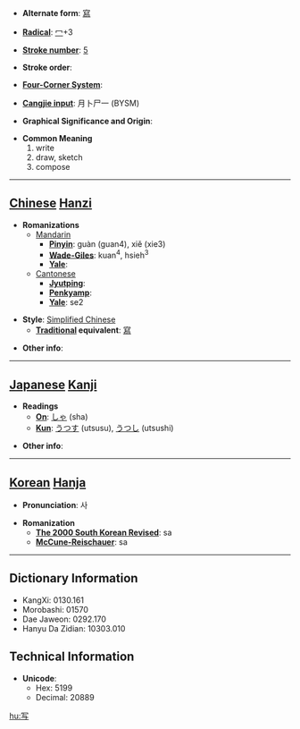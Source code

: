 * '''Alternate form''': [[寫]]

* '''[[Wiktionary:Chinese radical index| Radical]]''': [[Wiktionary:Chinese radical index 冖|冖]]+3

* '''[[Wiktionary:Chinese total strokes index|Stroke number]]''': [[Wiktionary:Chinese total strokes index 5|5]]

* '''Stroke order''': 

* '''[[Wiktionary:Chinese four corner index|Four-Corner System]]''': 

* '''[[Wiktionary:Chinese Cangjie index|Cangjie input]]''': 月卜尸一 (BYSM)

* '''Graphical Significance and Origin''': 

* '''Common Meaning'''
*#write
*# draw, sketch
*# compose


----

== [[Chinese]] [[Hanzi]] ==

* '''Romanizations'''
** [[Mandarin]]
*** '''[[Pinyin]]''': guàn (guan4), xiě (xie3)
*** '''[[Wade-Giles]]''': kuan<sup>4</sup>, hsieh<sup>3</sup>
*** '''[[Yale]]''': 
**[[Cantonese]]
***'''[[Jyutping]]''':
***'''[[Penkyamp]]''': 
***'''[[Yale]]''': se2

* '''Style''': [[Simplified Chinese]] 
** '''[[Traditional Chinese|Traditional]] equivalent''': [[寫]]

* '''Other info''': 

----

== [[Japanese]] [[Kanji]] ==

* '''Readings'''
** '''[[On]]''': [[しゃ]] (sha)
** '''[[Kun]]''': [[うつす]] (utsusu), [[うつし]] (utsushi)

* '''Other info''':  

----

== [[Korean]] [[Hanja]] ==

* '''Pronunciation''': 사

* '''Romanization'''
** '''[[The 2000 South Korean Revised Romanization|The 2000 South Korean Revised]]''': sa
** '''[[McCune-Reischauer]]''': sa

----

== Dictionary Information ==

* KangXi: 0130.161
* Morobashi: 01570
* Dae Jaweon: 0292.170
* Hanyu Da Zidian: 10303.010

== Technical Information ==

* '''Unicode''':
** Hex: 5199
** Decimal: 20889

[[hu:写]]